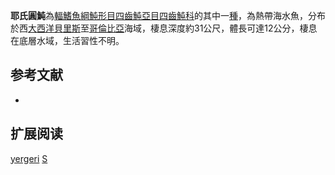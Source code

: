 {{Speciesbox
| name = 耶氏圓魨
| image = 
| image_width = 250px
| status = NE
| status_system = IUCN3.1 
| genus = Sphoeroides
| species = yergeri
| authority = [[Shipp|Shipp]], 1972
| synonyms = 
}}
'''耶氏圓魨'''為[[輻鰭魚綱|輻鰭魚綱]][[魨形目|魨形目]][[四齒魨亞目|四齒魨亞目]][[四齒魨科|四齒魨科]]的其中一[[種|種]]，為熱帶海水魚，分布於西[[大西洋|大西洋]][[貝里斯|貝里斯]]至[[哥倫比亞|哥倫比亞]]海域，棲息深度約31公尺，體長可達12公分，棲息在底層水域，生活習性不明。
==参考文献==
*{{FishBase_species|genus=Sphoeroides|species=yergeri|year=2014|month=3}}

== 扩展阅读 ==
{{refbegin}}
{{wikispecies-inline|Sphoeroides yergeri|耶氏圓魨}}
{{refend}}
{{Taxonbar|from=Q744017}}

[[Category:圓魨屬|yergeri]]
[[Category:1972年描述的鱼类|S]]


{{魚類小作品}}